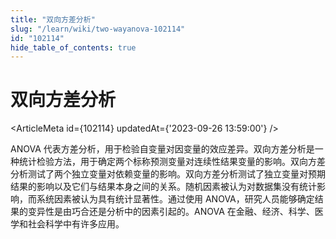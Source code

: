 ```yaml
---
title: "双向方差分析"
slug: "/learn/wiki/two-wayanova-102114"
id: "102114"
hide_table_of_contents: true
---
```



# 双向方差分析

<ArticleMeta id={102114} updatedAt={'2023-09-26 13:59:00'} />
<div className='border-solid border-b border-t-0 my-4 border-[var(--ifm-color-gray-300)]' />

ANOVA 代表方差分析，用于检验自变量对因变量的效应差异。双向方差分析是一种统计检验方法，用于确定两个标称预测变量对连续性结果变量的影响。双向方差分析测试了两个独立变量对依赖变量的影响。双向方差分析测试了独立变量对预期结果的影响以及它们与结果本身之间的关系。随机因素被认为对数据集没有统计影响，而系统因素被认为具有统计显著性。通过使用 ANOVA，研究人员能够确定结果的变异性是由巧合还是分析中的因素引起的。ANOVA 在金融、经济、科学、医学和社会科学中有许多应用。
